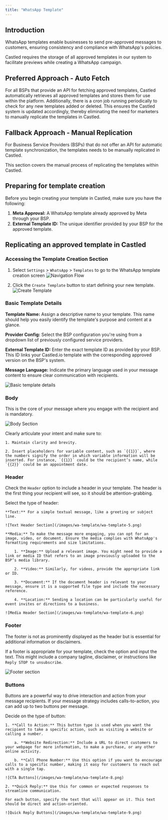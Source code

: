 ```yaml
---
title: "WhatsApp Template"
---
```


## Introduction

WhatsApp templates enable businesses to send pre-approved messages to customers, ensuring consistency and compliance with WhatsApp's policies.

Castled requires the storage of all approved templates in our system to facilitate previews while creating a WhatsApp campaign.

## Preferred Approach - Auto Fetch

For all BSPs that provide an API for fetching approved templates, Castled automatically retrieves all approved templates and stores them for use within the platform. Additionally, there is a cron job running periodically to check for any new templates added or deleted. This ensures the Castled system is updated accordingly, thereby eliminating the need for marketers to manually replicate the templates in Castled.

## Fallback Approach - Manual Replication

For Business Service Providers (BSPs) that do not offer an API for automatic template synchronization, the templates needs to be manually replicated in Castled.

This section covers the manual process of replicating the templates within Castled.

## Preparing for template creation

Before you begin creating your template in Castled, make sure you have the following:

1. **Meta Approval:** A WhatsApp template already approved by Meta through your BSP.
2. **External Template ID:** The unique identifier provided by your BSP for the approved template.

## Replicating an approved template in Castled

### Accessing the Template Creation Section

1. Select `Settings` > `WhatsApp` > `Templates` to go to the WhatsApp template creation screen
![Navigation Flow](/images/wa-template/wa-template-1.png)

2. Click the `Create Template` button to start defining your new template.
![Create Template](/images/wa-template/wa-template-2.png)

### Basic Template Details

**Template Name:** Assign a descriptive name to your template. This name should help you easily identify the template's purpose and content at a glance.

**Provider Config:** Select the BSP configuration you're using from a dropdown list of previously configured service providers.

**External Template ID:** Enter the exact template ID as provided by your BSP. This ID links your Castled.io template with the corresponding approved version on the BSP's system.

**Message Language:** Indicate the primary language used in your message content to ensure clear communication with recipients.

![Basic template details](/images/wa-template/wa-template-3.png)

### Body

This is the core of your message where you engage with the recipient and is mandatory.

![Body Section](/images/wa-template/wa-template-4.png)

Clearly articulate your intent and make sure to:

    1. Maintain clarity and brevity.

    2. Insert placeholders for variable content, such as `{{1}}`, where the numbers signify the order in which variable information will be inserted. For instance, `{{1}}` could be the recipient’s name, while `{{2}}` could be an appointment date.

### Header

Check the `Header` option to include a header in your template. The header is the first thing your recipient will see, so it should be attention-grabbing.

Select the type of header:

    **Text:** For a simple textual message, like a greeting or subject line.

    ![Text Header Section](/images/wa-template/wa-template-5.png)

    **Media:** To make the message more engaging, you can opt for an image, video, or document. Ensure the media complies with WhatsApp's formatting requirements and size limitations.

        1. **Image:** Upload a relevant image. You might need to provide a link or media ID that refers to an image previously uploaded to the BSP’s media library.

        2. **Video:** Similarly, for videos, provide the appropriate link or ID.

        3. **Document:** If the document header is relevant to your message, ensure it is a supported file type and include the necessary reference.

        4. **Location:** Sending a location can be particularly useful for event invites or directions to a business.
    
    ![Media Header Section](/images/wa-template/wa-template-6.png)

### Footer

The footer is not as prominently displayed as the header but is essential for additional information or disclaimers.

If a footer is appropriate for your template, check the option and input the text. This might include a company tagline, disclaimer, or instructions like `Reply STOP to unsubscribe`.

![Footer section](/images/wa-template/wa-template-7.png)

### Buttons

Buttons are a powerful way to drive interaction and action from your message recipients. If your message strategy includes calls-to-action, you can add up to two buttons per message.

Decide on the type of button:

    1. **Call to Action:** This button type is used when you want the recipient to take a specific action, such as visiting a website or calling a number.

        a. **Website Redirection:** Include a URL to direct customers to your webpage for more information, to make a purchase, or any other online activity.

        b. **Call Phone Number:** Use this option if you want to encourage calls to a specific number, making it easy for customers to reach out with a single tap.
    
    ![CTA Buttons](/images/wa-template/wa-template-8.png)

    2. **Quick Reply:** Use this for common or expected responses to streamline communication.

    For each button, specify the text that will appear on it. This text should be direct and action-oriented.

    ![Quick Reply Buttons](/images/wa-template/wa-template-9.png)
    

